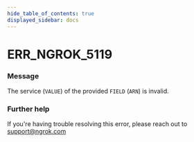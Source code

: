 ```yaml
---
hide_table_of_contents: true
displayed_sidebar: docs
---
```



# ERR_NGROK_5119

### Message

The service (`VALUE`) of the provided `FIELD` (`ARN`) is invalid.

<ErrorDetails error="err_ngrok_5119" />

### Further help

If you're having trouble resolving this error, please reach out to [support@ngrok.com](mailto:support@ngrok.com?subject=Help%20with%20ERR_NGROK_5119)

